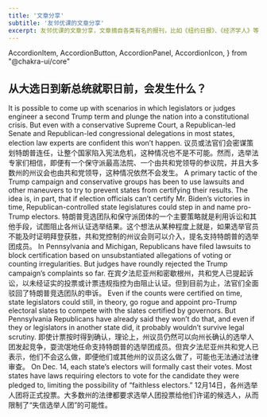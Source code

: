 ```yaml
---
title: '文章分享'
subtitle: '友邻优课的文章分享'
excerpt: 友邻优课的文章分享，文章摘自各类有名的报刊，比如《纽约日报》、《经济学人》等
---
```


  AccordionItem,
  AccordionButton,
  AccordionPanel,
  AccordionIcon,  } from "@chakra-ui/core"

## 从大选日到新总统就职日前，会发生什么？

<Accordion allowToggle fontSize="19px">
  <AccordionItem borderStyle="none!important" mb="0.5rem">
    <Flex>
      <Box flex="1" textAlign="left">
        It is possible to come up with scenarios in which legislators or judges engineer a second Trump term and plunge the nation into a constitutional crisis. But even with a conservative Supreme Court, a Republican-led Senate and Republican-led congressional delegations in most states, election law experts are confident this won’t happen.
      </Box>
      <AccordionButton w="none" p={0} bg="none!important" boxShadow="none!important">
        <AccordionIcon />
      </AccordionButton>
    </Flex>
    <AccordionPanel px={0}>
      议员或法官们会密谋策划特朗普连任，让整个国家陷入宪法危机，这种情况也不是不可能。然而，选举法专家们相信，即便有一个保守派最高法院、一个由共和党领导的参议院，并且大多数州的州议会也由共和党领导，这种情况依然不会发生。
    </AccordionPanel>
  </AccordionItem>
</Accordion>

<Accordion allowToggle fontSize="19px">
  <AccordionItem borderStyle="none!important" mb="0.5rem">
    <Flex>
      <Box flex="1" textAlign="left">
        A primary tactic of the Trump campaign and conservative groups has been to use lawsuits and other maneuvers to try to prevent states from certifying their results. The idea is, in part, that if election officials can’t certify Mr. Biden’s victories in time,  Republican-controlled state legislatures could step in and name pro-Trump electors.
      </Box>
      <AccordionButton w="none" p={0} bg="none!important" boxShadow="none!important">
        <AccordionIcon />
      </AccordionButton>
    </Flex>
    <AccordionPanel px={0}>
      特朗普竞选团队和保守派团体的一个主要策略就是利用诉讼和其他手段，试图阻止各州认证选举结果。这个想法从某种程度上就是，如果选举官员不能及时证明拜登获胜，共和党控制的州议会则可以介入，提名支持特朗普的选举团成员。
    </AccordionPanel>
  </AccordionItem>
</Accordion>

<Accordion allowToggle fontSize="19px">
  <AccordionItem borderStyle="none!important" mb="0.5rem">
    <Flex>
      <Box flex="1" textAlign="left">
        In Pennsylvania and Michigan, Republicans have filed lawsuits to block certification based on unsubstantiated allegations of voting or counting irregularities. But judges have roundly rejected the Trump campaign’s complaints so far.
      </Box>
      <AccordionButton w="none" p={0} bg="none!important" boxShadow="none!important">
        <AccordionIcon />
      </AccordionButton>
    </Flex>
    <AccordionPanel px={0}>
      在宾夕法尼亚州和密歇根州，共和党人已提起诉讼，以未经证实的投票或计票违规指控为由阻止认证。但到目前为止，法官们全面驳回了特朗普竞选团队的申诉。
    </AccordionPanel>
  </AccordionItem>
</Accordion>


<Accordion allowToggle fontSize="19px">
  <AccordionItem borderStyle="none!important" mb="0.5rem">
    <Flex>
      <Box flex="1" textAlign="left">
        Even if the counts were certified on time, state legislators could still, in theory, go rogue and appoint pro-Trump electoral slates to compete with the slates certified by governors. But Pennsylvania Republicans have already said they won’t do that, and even if they or legislators in another state did, it probably wouldn’t survive legal scrutiny.
      </Box>
      <AccordionButton w="none" p={0} bg="none!important" boxShadow="none!important">
        <AccordionIcon />
      </AccordionButton>
    </Flex>
    <AccordionPanel px={0}>
      即使计票按时得到确认，理论上，州议员仍然可以向州长确认的选举人团发起竞争，耍流氓地任命支持特朗普的选举团成员。但宾夕法尼亚州共和党人已表示，他们不会这么做，即便他们或其他州的议员这么做了，可能也无法通过法律审查。
    </AccordionPanel>
  </AccordionItem>
</Accordion>

<Accordion allowToggle fontSize="19px">
  <AccordionItem borderStyle="none!important" mb="0.5rem">
    <Flex>
      <Box flex="1" textAlign="left">
        On Dec. 14, each state’s electors will formally cast their votes. Most states have laws requiring electors to vote for the candidate they were pledged to, limiting the possibility of “faithless electors.” 
      </Box>
      <AccordionButton w="none" p={0} bg="none!important" boxShadow="none!important">
        <AccordionIcon />
      </AccordionButton>
    </Flex>
    <AccordionPanel px={0}>
      12月14日，各州选举人团将正式投票。大多数州的法律都要求选举人团投票给他们许诺的候选人，从而限制了“失信选举人团”的可能性。
    </AccordionPanel>
  </AccordionItem>
</Accordion>

<!--
<Accordion allowToggle fontSize="19px">
  <AccordionItem borderStyle="none!important" mb="0.5rem">
    <Flex>
      <Box flex="1" textAlign="left">
      </Box>
      <AccordionButton w="none" p={0} bg="none!important" boxShadow="none!important">
        <AccordionIcon />
      </AccordionButton>
    </Flex>
    <AccordionPanel px={0}>
    </AccordionPanel>
  </AccordionItem>
</Accordion>
-->

